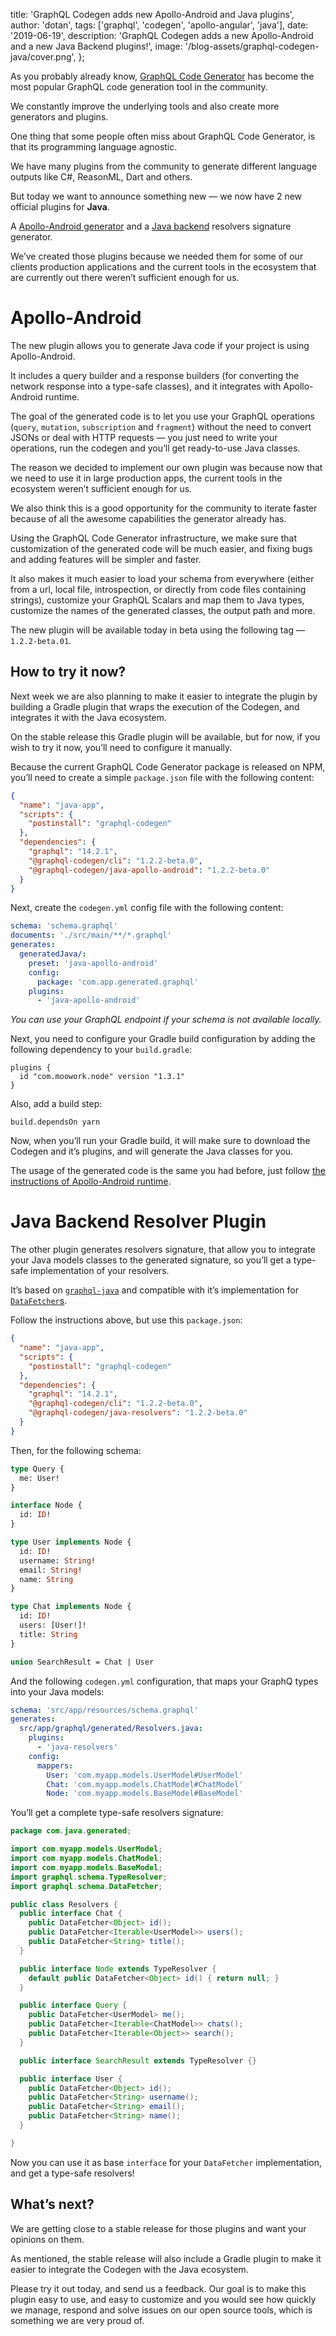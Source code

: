 
  title: 'GraphQL Codegen adds new Apollo-Android and Java plugins',
  author: 'dotan',
  tags: ['graphql', 'codegen', 'apollo-angular', 'java'],
  date: '2019-06-19',
  description:
    'GraphQL Codegen adds a new Apollo-Android and a new Java Backend plugins!',
  image: '/blog-assets/graphql-codegen-java/cover.png',
};


As you probably already know, [GraphQL Code Generator](https://graphql-code-generator.com/) has become the most popular GraphQL code generation tool in the community.

We constantly improve the underlying tools and also create more generators and plugins.

One thing that some people often miss about GraphQL Code Generator, is that its programming language agnostic.

We have many plugins from the community to generate different language outputs like C#, ReasonML, Dart and others.

But today we want to announce something new — we now have 2 new official plugins for **Java**.

A [Apollo-Android generator](https://github.com/dotansimha/graphql-code-generator/pull/1924) and a [Java backend](https://graphql-code-generator.com/docs/plugins/java-resolvers) resolvers signature generator.

We’ve created those plugins because we needed them for some of our clients production applications and the current tools in the ecosystem that are currently out there weren’t sufficient enough for us.

# Apollo-Android

The new plugin allows you to generate Java code if your project is using Apollo-Android.

It includes a query builder and a response builders (for converting the network response into a type-safe classes), and it integrates with Apollo-Android runtime.

The goal of the generated code is to let you use your GraphQL operations (`query`, `mutation`, `subscription` and `fragment`) without the need to convert JSONs or deal with HTTP requests — you just need to write your operations, run the codegen and you’ll get ready-to-use Java classes.

The reason we decided to implement our own plugin was because now that we need to use it in large production apps, the current tools in the ecosystem weren’t sufficient enough for us.

We also think this is a good opportunity for the community to iterate faster because of all the awesome capabilities the generator already has.

Using the GraphQL Code Generator infrastructure, we make sure that customization of the generated code will be much easier, and fixing bugs and adding features will be simpler and faster.

It also makes it much easier to load your schema from everywhere (either from a url, local file, introspection, or directly from code files containing strings), customize your GraphQL Scalars and map them to Java types, customize the names of the generated classes, the output path and more.

The new plugin will be available today in beta using the following tag — `1.2.2-beta.01`.

## How to try it now?

Next week we are also planning to make it easier to integrate the plugin by building a Gradle plugin that wraps the execution of the Codegen, and integrates it with the Java ecosystem.

On the stable release this Gradle plugin will be available, but for now, if you wish to try it now, you’ll need to configure it manually.

Because the current GraphQL Code Generator package is released on NPM, you’ll need to create a simple `package.json` file with the following content:

```json
{
  "name": "java-app",
  "scripts": {
    "postinstall": "graphql-codegen"
  },
  "dependencies": {
    "graphql": "14.2.1",
    "@graphql-codegen/cli": "1.2.2-beta.0",
    "@graphql-codegen/java-apollo-android": "1.2.2-beta.0"
  }
}
```

Next, create the `codegen.yml` config file with the following content:

```yaml
schema: 'schema.graphql'
documents: './src/main/**/*.graphql'
generates:
  generatedJava/:
    preset: 'java-apollo-android'
    config:
      package: 'com.app.generated.graphql'
    plugins:
      - 'java-apollo-android'
```

_You can use your GraphQL endpoint if your schema is not available locally._

Next, you need to configure your Gradle build configuration by adding the following dependency to your `build.gradle`:

```
plugins {
  id "com.moowork.node" version "1.3.1"
}
```

Also, add a build step:

```
build.dependsOn yarn
```

Now, when you’ll run your Gradle build, it will make sure to download the Codegen and it’s plugins, and will generate the Java classes for you.

The usage of the generated code is the same you had before, just follow [the instructions of Apollo-Android runtime](https://github.com/apollographql/apollo-android#consuming-code).

# Java Backend Resolver Plugin

The other plugin generates resolvers signature, that allow you to integrate your Java models classes to the generated signature, so you’ll get a type-safe implementation of your resolvers.

It’s based on [`graphql-java`](https://www.graphql-java.com/) and compatible with it’s implementation for [`DataFetcher`s](https://www.graphql-java.com/documentation/v13/data-fetching/).

Follow the instructions above, but use this `package.json`:

```json
{
  "name": "java-app",
  "scripts": {
    "postinstall": "graphql-codegen"
  },
  "dependencies": {
    "graphql": "14.2.1",
    "@graphql-codegen/cli": "1.2.2-beta.0",
    "@graphql-codegen/java-resolvers": "1.2.2-beta.0"
  }
}
```

Then, for the following schema:

```graphql
type Query {
  me: User!
}

interface Node {
  id: ID!
}

type User implements Node {
  id: ID!
  username: String!
  email: String!
  name: String
}

type Chat implements Node {
  id: ID!
  users: [User!]!
  title: String
}

union SearchResult = Chat | User
```

And the following `codegen.yml` configuration, that maps your GraphQ types into your Java models:

```yaml
schema: 'src/app/resources/schema.graphql'
generates:
  src/app/graphql/generated/Resolvers.java:
    plugins:
      - 'java-resolvers'
    config:
      mappers:
        User: 'com.myapp.models.UserModel#UserModel'
        Chat: 'com.myapp.models.ChatModel#ChatModel'
        Node: 'com.myapp.models.BaseModel#BaseModel'
```

You’ll get a complete type-safe resolvers signature:

```java
package com.java.generated;

import com.myapp.models.UserModel;
import com.myapp.models.ChatModel;
import com.myapp.models.BaseModel;
import graphql.schema.TypeResolver;
import graphql.schema.DataFetcher;

public class Resolvers {
  public interface Chat {
    public DataFetcher<Object> id();
    public DataFetcher<Iterable<UserModel>> users();
    public DataFetcher<String> title();
  }

  public interface Node extends TypeResolver {
    default public DataFetcher<Object> id() { return null; }
  }

  public interface Query {
    public DataFetcher<UserModel> me();
    public DataFetcher<Iterable<ChatModel>> chats();
    public DataFetcher<Iterable<Object>> search();
  }

  public interface SearchResult extends TypeResolver {}

  public interface User {
    public DataFetcher<Object> id();
    public DataFetcher<String> username();
    public DataFetcher<String> email();
    public DataFetcher<String> name();
  }

}
```

Now you can use it as base `interface` for your `DataFetcher` implementation, and get a type-safe resolvers!

## What’s next?

We are getting close to a stable release for those plugins and want your opinions on them.

As mentioned, the stable release will also include a Gradle plugin to make it easier to integrate the Codegen with the Java ecosystem.

Please try it out today, and send us a feedback. Our goal is to make this plugin easy to use, and easy to customize and you would see how quickly we manage, respond and solve issues on our open source tools, which is something we are very proud of.
